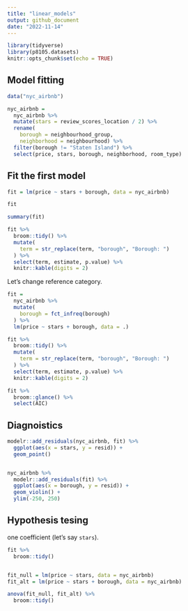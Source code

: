 ```yaml
---
title: "linear_models"
output: github_document
date: "2022-11-14"
---
```


```r
library(tidyverse)
library(p8105.datasets)
knitr::opts_chunk$set(echo = TRUE)
```

## Model fitting 
```r
data("nyc_airbnb")

nyc_airbnb = 
  nyc_airbnb %>% 
  mutate(stars = review_scores_location / 2) %>% 
  rename(
    borough = neighbourhood_group,
    neighborhood = neighbourhood) %>% 
  filter(borough != "Staten Island") %>% 
  select(price, stars, borough, neighborhood, room_type)
```

## Fit the first model 
```r
fit = lm(price ~ stars + borough, data = nyc_airbnb)

fit 

summary(fit)

fit %>%
  broom::tidy() %>%
  mutate(
    term = str_replace(term, "borough", "Borough: ")
  ) %>%
  select(term, estimate, p.value) %>%
  knitr::kable(digits = 2)
```


Let's change reference category.

```r
fit = 
  nyc_airbnb %>%
  mutate(
    borough = fct_infreq(borough)
  ) %>%
  lm(price ~ stars + borough, data = .)

fit %>%
  broom::tidy() %>%
  mutate(
    term = str_replace(term, "borough", "Borough: ")
  ) %>%
  select(term, estimate, p.value) %>%
  knitr::kable(digits = 2)

fit %>%
  broom::glance() %>%
  select(AIC)
```

## Diagnoistics 

```r
modelr::add_residuals(nyc_airbnb, fit) %>%
  ggplot(aes(x = stars, y = resid)) + 
  geom_point()


nyc_airbnb %>%
  modelr::add_residuals(fit) %>%
  ggplot(aes(x = borough, y = resid)) + 
  geom_violin() +
  ylim(-250, 250)
```


## Hypothesis tesing

one coefficient (let's say `stars`).

```r
fit %>%
  broom::tidy()


fit_null = lm(price ~ stars, data = nyc_airbnb)
fit_alt = lm(price ~ stars + borough, data = nyc_airbnb)

anova(fit_null, fit_alt) %>%
  broom::tidy()
```








